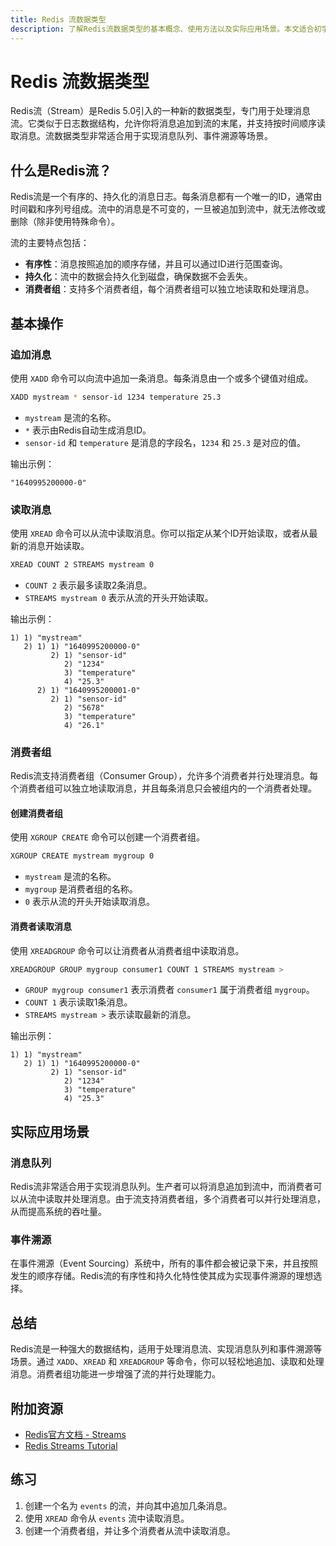 ```yaml
---
title: Redis 流数据类型
description: 了解Redis流数据类型的基本概念、使用方法以及实际应用场景。本文适合初学者，包含代码示例和清晰的解释。
---
```


# Redis 流数据类型

Redis流（Stream）是Redis 5.0引入的一种新的数据类型，专门用于处理消息流。它类似于日志数据结构，允许你将消息追加到流的末尾，并支持按时间顺序读取消息。流数据类型非常适合用于实现消息队列、事件溯源等场景。

## 什么是Redis流？

Redis流是一个有序的、持久化的消息日志。每条消息都有一个唯一的ID，通常由时间戳和序列号组成。流中的消息是不可变的，一旦被追加到流中，就无法修改或删除（除非使用特殊命令）。

流的主要特点包括：
- **有序性**：消息按照追加的顺序存储，并且可以通过ID进行范围查询。
- **持久化**：流中的数据会持久化到磁盘，确保数据不会丢失。
- **消费者组**：支持多个消费者组，每个消费者组可以独立地读取和处理消息。

## 基本操作

### 追加消息

使用 `XADD` 命令可以向流中追加一条消息。每条消息由一个或多个键值对组成。

```bash
XADD mystream * sensor-id 1234 temperature 25.3
```

- `mystream` 是流的名称。
- `*` 表示由Redis自动生成消息ID。
- `sensor-id` 和 `temperature` 是消息的字段名，`1234` 和 `25.3` 是对应的值。

输出示例：
```
"1640995200000-0"
```

### 读取消息

使用 `XREAD` 命令可以从流中读取消息。你可以指定从某个ID开始读取，或者从最新的消息开始读取。

```bash
XREAD COUNT 2 STREAMS mystream 0
```

- `COUNT 2` 表示最多读取2条消息。
- `STREAMS mystream 0` 表示从流的开头开始读取。

输出示例：
```
1) 1) "mystream"
   2) 1) 1) "1640995200000-0"
         2) 1) "sensor-id"
            2) "1234"
            3) "temperature"
            4) "25.3"
      2) 1) "1640995200001-0"
         2) 1) "sensor-id"
            2) "5678"
            3) "temperature"
            4) "26.1"
```

### 消费者组

Redis流支持消费者组（Consumer Group），允许多个消费者并行处理消息。每个消费者组可以独立地读取消息，并且每条消息只会被组内的一个消费者处理。

#### 创建消费者组

使用 `XGROUP CREATE` 命令可以创建一个消费者组。

```bash
XGROUP CREATE mystream mygroup 0
```

- `mystream` 是流的名称。
- `mygroup` 是消费者组的名称。
- `0` 表示从流的开头开始读取消息。

#### 消费者读取消息

使用 `XREADGROUP` 命令可以让消费者从消费者组中读取消息。

```bash
XREADGROUP GROUP mygroup consumer1 COUNT 1 STREAMS mystream >
```

- `GROUP mygroup consumer1` 表示消费者 `consumer1` 属于消费者组 `mygroup`。
- `COUNT 1` 表示读取1条消息。
- `STREAMS mystream >` 表示读取最新的消息。

输出示例：
```
1) 1) "mystream"
   2) 1) 1) "1640995200000-0"
         2) 1) "sensor-id"
            2) "1234"
            3) "temperature"
            4) "25.3"
```

## 实际应用场景

### 消息队列

Redis流非常适合用于实现消息队列。生产者可以将消息追加到流中，而消费者可以从流中读取并处理消息。由于流支持消费者组，多个消费者可以并行处理消息，从而提高系统的吞吐量。

### 事件溯源

在事件溯源（Event Sourcing）系统中，所有的事件都会被记录下来，并且按照发生的顺序存储。Redis流的有序性和持久化特性使其成为实现事件溯源的理想选择。

## 总结

Redis流是一种强大的数据结构，适用于处理消息流、实现消息队列和事件溯源等场景。通过 `XADD`、`XREAD` 和 `XREADGROUP` 等命令，你可以轻松地追加、读取和处理消息。消费者组功能进一步增强了流的并行处理能力。

## 附加资源

- [Redis官方文档 - Streams](https://redis.io/docs/data-types/streams/)
- [Redis Streams Tutorial](https://redis.io/topics/streams-intro)

## 练习

1. 创建一个名为 `events` 的流，并向其中追加几条消息。
2. 使用 `XREAD` 命令从 `events` 流中读取消息。
3. 创建一个消费者组，并让多个消费者从流中读取消息。

